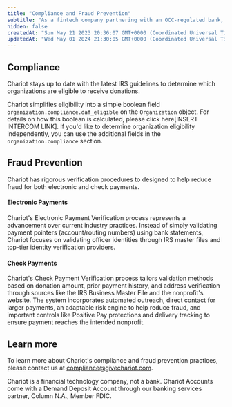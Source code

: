 ```yaml
---
title: "Compliance and Fraud Prevention"
subtitle: "As a fintech company partnering with an OCC-regulated bank, Chariot adheres to stringent banking compliance standards, including the Bank Secrecy Act (BSA), U.S. Department of the Treasury's Anti-Money Laundering (AML) protocols, and a Customer Identification Program (CIP). Our Compliance Program aligns with industry best practices to mitigate risk and fraud. This ensures nonprofit eligibility and payment destinations are thoroughly evaluated and continuously monitored."
hidden: false
createdAt: "Sun May 21 2023 20:36:07 GMT+0000 (Coordinated Universal Time)"
updatedAt: "Wed May 01 2024 21:30:05 GMT+0000 (Coordinated Universal Time)"
---
```



## Compliance
Chariot stays up to date with the latest IRS guidelines to determine which organizations are eligible to receive donations.


Chariot simplifies eligibility into a simple boolean field `organization.compliance.daf_eligible` on the `Organization` object.
For details on how this boolean is calculated, please click here[INSERT INTERCOM LINK]. If you'd like to determine organization eligibility independently,
you can use the additional fields in the `organization.compliance` section.

## Fraud Prevention
Chariot has rigorous verification procedures to designed to help reduce fraud for both electronic and check payments.

#### Electronic Payments
Chariot's Electronic Payment Verification process represents a advancement over current industry practices.
Instead of simply validating payment pointers (account/routing numbers) using bank statements, Chariot focuses on validating officer
identities through IRS master files and top-tier identity verification providers.

#### Check Payments
Chariot's Check Payment Verification process tailors validation methods based on donation amount, prior payment history,
and address verification through sources like the IRS Business Master File and the nonprofit's website. The system
incorporates automated outreach, direct contact for larger payments, an adaptable risk engine to help reduce fraud,
and important controls like Positive Pay protections and delivery tracking to ensure payment reaches the intended nonprofit.

## Learn more
To learn more about Chariot's compliance and fraud prevention practices, please contact us at [compliance@givechariot.com](mailto:compliance@givechariot.com).

<Info>
Chariot is a financial technology company, not a bank. Chariot Accounts come with a Demand Deposit Account through our banking services partner, Column N.A., Member FDIC.
</Info>